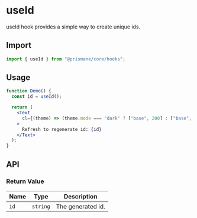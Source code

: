 # useId

useId hook provides a simple way to create unique ids.

## Import

```js
import { useId } from "@prismane/core/hooks";
```

## Usage

```jsx
function Demo() {
  const id = useId();

  return (
    <Text
      cl={(theme) => (theme.mode === "dark" ? ["base", 200] : ["base", 700])}
    >
      Refresh to regenerate id: {id}
    </Text>
  );
}
```

## API

### Return Value

| Name | Type     | Description       |
| ---- | -------- | ----------------- |
| `id` | `string` | The generated id. |
